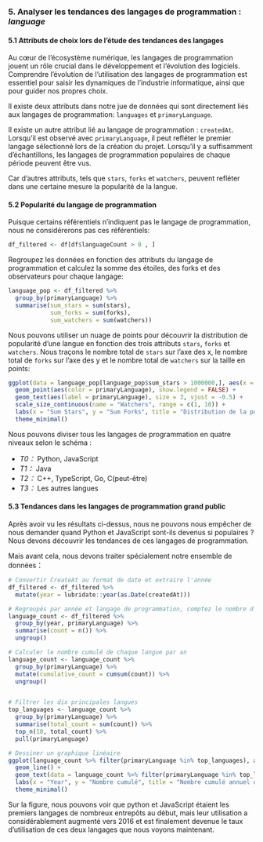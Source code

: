
### 5. Analyser les tendances des langages de programmation : ***language***

#### 5.1 Attributs de choix lors de l'étude des tendances des langages

Au cœur de l'écosystème numérique, les langages de programmation jouent un rôle crucial dans le développement et l'évolution des logiciels. Comprendre l'évolution de l'utilisation des langages de programmation est essentiel pour saisir les dynamiques de l'industrie informatique, ainsi que pour guider nos propres choix. 

Il existe deux attributs dans notre jue de données qui sont directement liés aux langages de programmation: `languages` et `primaryLanguage`.

Il existe un autre attribut lié au langage de programmation : `createdAt`. Lorsqu'il est observé avec `primaryLanguage`, il peut refléter le premier langage sélectionné lors de la création du projet. Lorsqu'il y a suffisamment d'échantillons, les langages de programmation populaires de chaque période peuvent être vus.

Car d’autres attributs, tels que `stars`, `forks` et `watchers`, peuvent refléter dans une certaine mesure la popularité de la langue.

#### 5.2 Popularité du langage de programmation

Puisque certains référentiels n'indiquent pas le langage de programmation, nous ne considérerons pas ces référentiels:

```r
df_filtered <- df[df$languageCount > 0 , ]
```

Regroupez les données en fonction des attributs du langage de programmation et calculez la somme des étoiles, des forks et des observateurs pour chaque langage:

```r
language_pop <- df_filtered %>%
  group_by(primaryLanguage) %>%
  summarise(sum_stars = sum(stars),
            sum_forks = sum(forks),
            sum_watchers = sum(watchers))
```

Nous pouvons utiliser un nuage de points pour découvrir la distribution de popularité d'une langue en fonction des trois attributs `stars`, `forks` et `watchers`. Nous traçons le nombre total de `stars` sur l'axe des x, le nombre total de `forks` sur l'axe des y et le nombre total de `watchers` sur la taille en points:

```r

ggplot(data = language_pop[language_pop$sum_stars > 1000000,], aes(x = sum_stars, y = sum_forks, size = sum_watchers)) +
  geom_point(aes(color = primaryLanguage), show.legend = FALSE) +  
  geom_text(aes(label = primaryLanguage), size = 3, vjust = -0.5) +  
  scale_size_continuous(name = "Watchers", range = c(1, 10)) +
  labs(x = "Sum Stars", y = "Sum Forks", title = "Distribution de la popularité du langage de programmation GitHub") +
  theme_minimal()

```

Nous pouvons diviser tous les langages de programmation en quatre niveaux selon le schéma :

- *T0：* Python, JavaScript
- *T1：* Java
- *T2：* C++, TypeScript, Go, C(peut-être)
- *T3：* Les autres langues

#### 5.3 Tendances dans les langages de programmation grand public

Après avoir vu les résultats ci-dessus, nous ne pouvons nous empêcher de nous demander quand Python et JavaScript sont-ils devenus si populaires ? Nous devons découvrir les tendances de ces langages de programmation.

Mais avant cela, nous devons traiter spécialement notre ensemble de données：


```r

# Convertir CreateAt au format de date et extraire l'année
df_filtered <- df_filtered %>%
  mutate(year = lubridate::year(as.Date(createdAt)))

# Regroupés par année et langage de programmation, comptez le nombre d'entrepôts dans chaque langue par an
language_count <- df_filtered %>%
  group_by(year, primaryLanguage) %>%
  summarise(count = n()) %>%
  ungroup()

# Calculer le nombre cumulé de chaque langue par an
language_count <- language_count %>%
  group_by(primaryLanguage) %>%
  mutate(cumulative_count = cumsum(count)) %>%
  ungroup()


# Filtrer les dix principales langues
top_languages <- language_count %>%
  group_by(primaryLanguage) %>%
  summarise(total_count = sum(count)) %>%
  top_n(10, total_count) %>%
  pull(primaryLanguage)


```

```r
# Dessiner un graphique linéaire
ggplot(language_count %>% filter(primaryLanguage %in% top_languages), aes(x = year, y = cumulative_count, color = primaryLanguage)) +
  geom_line() +
  geom_text(data = language_count %>% filter(primaryLanguage %in% top_languages) %>% group_by(primaryLanguage) %>% filter(year == max(year)), aes(label = primaryLanguage), vjust = -0.5, nudge_y = 1000, check_overlap = TRUE) +
  labs(x = "Year", y = "Nombre cumulé", title = "Nombre cumulé annuel de langues principales dans les 200 000 premiers référentiels classés par nombre d'étoiles") +
  theme_minimal()
```

Sur la figure, nous pouvons voir que python et JavaScript étaient les premiers langages de nombreux entrepôts au début, mais leur utilisation a considérablement augmenté vers 2016 et est finalement devenue le taux d'utilisation de ces deux langages que nous voyons maintenant.
